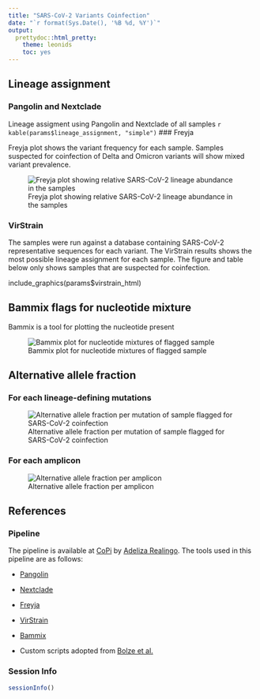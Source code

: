 ```yaml
---
title: "SARS-CoV-2 Variants Coinfection"
date: "`r format(Sys.Date(), '%B %d, %Y')`"
output: 
  prettydoc::html_pretty:
    theme: leonids
    toc: yes
---
```

## Lineage assignment
### Pangolin and Nextclade 
 Lineage assigment using Pangolin and Nextclade of all samples
 ```r
 kable(params$lineage_assignment, "simple")
 ```
### Freyja
 
 Freyja plot shows the variant frequency for each sample. Samples suspected for coinfection of Delta and Omicron variants will show mixed variant prevalence.

 ![Freyja plot showing relative SARS-CoV-2 lineage abundance in the samples](`r params$freyja_plot`)

### VirStrain
 
 The samples were run against a database containing SARS-CoV-2 representative sequences for each variant. The VirStrain results shows the most possible lineage assignment for each sample. The figure and table below only shows samples that are suspected for coinfection.

 include_graphics(params$virstrain_html)

## Bammix flags for nucleotide mixture

 Bammix is a tool for plotting the nucleotide present 

 ![Bammix plot for nucleotide mixtures of flagged sample](`r params$bammix_plot`)

## Alternative allele fraction

### For each lineage-defining mutations
 
 ![Alternative allele fraction per mutation of sample flagged for SARS-CoV-2 coinfection](`r params$aafplot_mut`)

### For each amplicon
 ![Alternative allele fraction per amplicon](`r params$aafplot_amp`)
  
## References {.tabset .tabset-fade}

### Pipeline
The pipeline is available at [CoPi](https://github.com/lanadelrea/CoPi) by [Adeliza Realingo](https://github.com/lanadelrea). The tools used in this pipeline are as follows:

- [Pangolin](https://github.com/cov-lineages/pangolin) 

- [Nextclade](https://github.com/nextstrain/nextclade)

- [Freyja](https://github.com/andersen-lab/Freyja)

- [VirStrain](https://github.com/liaoherui/VirStrain)

- [Bammix](https://github.com/chrisruis/bammix)

- Custom scripts adopted from [Bolze et al.](doi: 10.1016/j.medj.2022.10.002) 

### Session Info
```r
sessionInfo()
```


